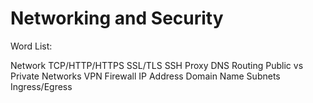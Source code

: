 # Networking and Security

Word List:

Network
TCP/HTTP/HTTPS
SSL/TLS
SSH
Proxy
DNS 
Routing
Public vs Private Networks
VPN
Firewall 
IP Address
Domain Name
Subnets
Ingress/Egress
